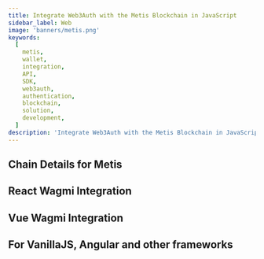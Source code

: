 ```yaml
---
title: Integrate Web3Auth with the Metis Blockchain in JavaScript
sidebar_label: Web
image: 'banners/metis.png'
keywords:
  [
    metis,
    wallet,
    integration,
    API,
    SDK,
    web3auth,
    authentication,
    blockchain,
    solution,
    development,
  ]
description: 'Integrate Web3Auth with the Metis Blockchain in JavaScript | Embedded Wallets'
---
```



<SEO
  title="Integrate Web3Auth with the Metis Blockchain in JavaScript"
  description="Integrate Web3Auth with the Metis Blockchain in JavaScript | Embedded Wallets"
  image="https://web3auth.io/docs/banners/metis.png"
  slug="/embedded-wallets/connect-blockchain/evm/metis/web"
/>

## Chain Details for Metis

<ChainDetailsMetis />

## React Wagmi Integration

<ReactWagmiIntegration />

## Vue Wagmi Integration

<VueWagmiIntegration />

## For VanillaJS, Angular and other frameworks

<JsBlockchainMethods />
